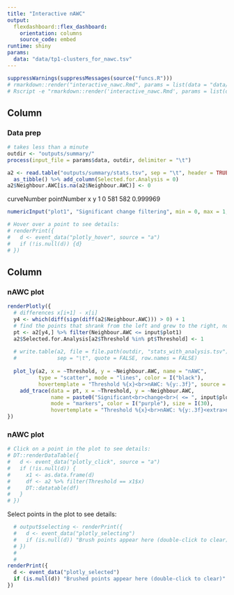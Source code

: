 ---
title: "Interactive nAWC"
output: 
  flexdashboard::flex_dashboard:
    orientation: columns
    source_code: embed
runtime: shiny
params: 
  data: "data/tp1-clusters_for_nawc.tsv"
---

```{r setup, include=FALSE}
suppressWarnings(suppressMessages(source("funcs.R")))
# rmarkdown::render("interactive_nawc.Rmd", params = list(data = "data/tp1-clusters_for_nawc.tsv"))
# Rscript -e "rmarkdown::render('interactive_nawc.Rmd', params = list(data = 'data/tp1-clusters_for_nawc.tsv'))"
```

Column {.tabset data-width=200}
-----------------------------------------------------------------------

### Data prep

```{r}
# takes less than a minute
outdir <- "outputs/summary/"
process(input_file = params$data, outdir, delimiter = "\t")
```


```{r}
a2 <- read.table("outputs/summary/stats.tsv", sep = "\t", header = TRUE) %>% 
  as_tibble() %>% add_column(Selected.for.Analysis = 0)
a2$Neighbour.AWC[is.na(a2$Neighbour.AWC)] <- 0
```
  curveNumber pointNumber   x        y
1           0         581 582 0.999969

```{r}
numericInput("plot1", "Significant change filtering", min = 0, max = 1, value = 0.95, step = 0.01)
```


```{r}
# Hover over a point to see details: 
# renderPrint({
#   d <- event_data("plotly_hover", source = "a")
#   if (!is.null(d)) {d}
# })
```

Column {data-width=800}
-----------------------------------------------------------------------

### nAWC plot

```{r}
renderPlotly({
  # differences x[i+1] - x[i]
  y4 <- which(diff(sign(diff(a2$Neighbour.AWC))) > 0) + 1
  # find the points that shrank from the left and grew to the right, note the indexing starts from 0
  pt <- a2[y4,] %>% filter(Neighbour.AWC <= input$plot1)
  a2$Selected.for.Analysis[a2$Threshold %in% pt$Threshold] <- 1
  
  # write.table(a2, file = file.path(outdir, "stats_with_analysis.tsv"), 
  #             sep = "\t", quote = FALSE, row.names = FALSE)
  
  plot_ly(a2, x = ~Threshold, y = ~Neighbour.AWC, name = "nAWC", 
          type = "scatter", mode = "lines", color = I("black"), 
          hovertemplate = "Threshold %{x}<br>nAWC: %{y:.3f}", source = "a") %>% 
    add_trace(data = pt, x = ~Threshold, y = ~Neighbour.AWC, 
              name = paste0("Significant<br>change<br>( <= ", input$plot1, " )"), 
              mode = "markers", color = I("purple"), size = I(30), 
              hovertemplate = "Threshold %{x}<br>nAWC: %{y:.3f}<extra>nAWC</extra>")
})
```

### nAWC plot {.tabset data-width=200}


```{r}
# Click on a point in the plot to see details: 
# DT::renderDataTable({
#   d <- event_data("plotly_click", source = "a")
#   if (!is.null(d)) {
#     x1 <- as.data.frame(d)
#     df <- a2 %>% filter(Threshold == x1$x)
#     DT::datatable(df)
#   }
# })
```

Select points in the plot to see details: 
```{r}

  # output$selecting <- renderPrint({
  #   d <- event_data("plotly_selecting")
  #   if (is.null(d)) "Brush points appear here (double-click to clear)" else d
  # })
  # 
  # 
renderPrint({
  d <- event_data("plotly_selected")
  if (is.null(d)) "Brushed points appear here (double-click to clear)" else d
})
```

